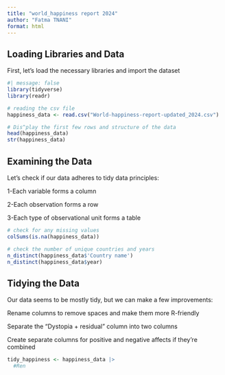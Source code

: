 ```yaml
---
title: "world_happiness report 2024"
author: "Fatma TNANI"
format: html
---
```


## Loading Libraries and Data
First, let's load the necessary libraries and import the dataset
```r
#| message: false
library(tidyverse)
library(readr)

# reading the csv file
happiness_data <- read.csv("World-happiness-report-updated_2024.csv")

# Dis^play the first few rows and structure of the data
head(happiness_data)
str(happiness_data)
```
## Examining the Data

Let's check if our data adheres to tidy data principles:

1-Each variable forms a column

2-Each observation forms a row

3-Each type of observational unit forms a table

```r
# check for any missing values
colSums(is.na(happiness_data))

# check the number of unique countries and years
n_distinct(happiness_data$'Country name')
n_distinct(happiness_data$year)
```

## Tidying the Data

Our data seems to be mostly tidy, but we can make a few improvements:

Rename columns to remove spaces and make them more R-friendly

Separate the "Dystopia + residual" column into two columns

Create separate columns for positive and negative affects if they're combined

```r
tidy_happiness <- happiness_data |> 
  #Ren  
```

